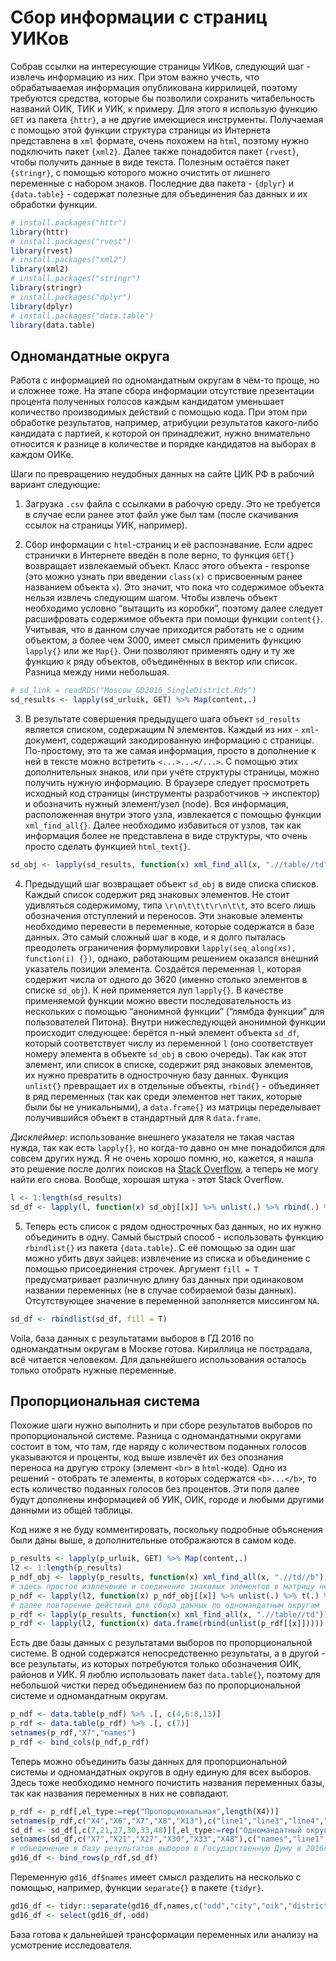 # Сбор информации с страниц УИКов

Собрав ссылки на интересующие страницы УИКов, следующий шаг - извлечь информацию из них. При этом важно учесть, что обрабатываемая информация опубликована киррилицей, поэтому требуются средства, которые бы позволили сохранить читабельность названий ОИК, ТИК и УИК, к примеру. Для этого я использую функцию `GET` из пакета `{httr}`, а не другие имеющиеся инструменты. Получаемая с помощью этой функции структура страницы из Интернета представлена в `xml` формате, очень похожем на `html`, поэтому нужно подключить пакет `{xml2}`. Далее также понадобится пакет `{rvest}`, чтобы получить данные в виде текста. Полезным остаётся пакет `{stringr}`, с помощью которого можно очистить от лишнего переменные с набором знаков. Последние два пакета - `{dplyr}` и `{data.table}` - содержат полезные для объединения баз данных и их обработки функции.

```r
# install.packages("httr")
library(httr)
# install.packages("rvest")
library(rvest)
# install.packages("xml2")
library(xml2)
# install.packages("stringr")
library(stringr)
# install.packages("dplyr")
library(dplyr)
# install.packages("data.table")
library(data.table)
```

## Одномандатные округа

Работа с информацией по одномандатным округам в чём-то проще, но и сложнее тоже. На этапе сбора информации отсутствие презентации процента полученных голосов каждым кандидатом уменьшает количество производимых действий с помощью кода. При этом при обработке результатов, например, атрибуции результатов какого-либо кандидата с партией, к которой он принадлежит, нужно внимательно относится к разнице в количестве и порядке кандидатов на выборах в каждом ОИКе.

Шаги по превращению неудобных данных на сайте ЦИК РФ в рабочий вариант следующие:

1. Загрузка `.csv` файла с ссылками в рабочую среду. Это не требуется в случае если ранее этот файл уже был там (после скачивания ссылок на страницы УИК, например).

2. Сбор информации с `html`-страниц и её распознавание. Если адрес странички в Интернете введён в поле верно, то функция `GET{}` возвращает извлекаемый объект. Класс этого объекта - response (это можно узнать при введении `class(x)` с присвоенным ранее названием объекта `x`). Это значит, что пока что содержимое объекта нельзя извлечь следующим шагом. Чтобы извлечь объект необходимо условно "вытащить из коробки", поэтому далее следует расшифровать содержимое объекта при помощи функции `content{}`. Учитывая, что в данном случае приходится работать не с одним объектом, а более чем 3000, имеет смысл применить функцию `lapply{}` или же `Map{}`. Они позволяют применять одну и ту же функцию к ряду объектов, объединённых в вектор или список. Разница между ними небольшая.
```r
# sd_link = readRDS("Moscow_GD2016_SingleDistrict.Rds")
sd_results <- lapply(sd_urluik, GET) %>% Map(content,.)
```

3. В результате совершения предыдущего шага объект `sd_results` является списком, содержащим N элементов. Каждый из них - `xml`-документ, содержащий закодированную информацию с страницы. По-простому, это та же самая информация, просто в дополнение к ней в тексте можно встретить `<...>...</...>`. С помощью этих дополнительных знаков, или при учёте структуры страницы, можно получить нужную информацию. В браузере следует просмотреть исходный код страницы (инструменты разработчиков -> инспектор) и обозначить нужный элемент/узел (node). Вся информация, расположенная внутри этого узла, извлекается с помощью функции `xml_find_all{}`. Далее необходимо избавиться от узлов, так как информация более не представлена в виде структуры, что очень просто сделать функцией `html_text{}`.

```r
sd_obj <- lapply(sd_results, function(x) xml_find_all(x, ".//table//td")) %>% lapply(., html_text)
```

4. Предыдущий шаг возвращает объект `sd_obj` в виде списка списков. Каждый список содержит ряд знаковых элементов. Не стоит удивляться содержимому, типа `\r\n\t\t\t\r\n\t\t`, это всего лишь обозначения отступлений и переносов. Эти знаковые элементы необходимо перевести в переменные, которые содержатся в базе данных. Это самый сложный шаг в коде, и я долго пыталась преодолеть ограничения формулировки `lapply(seq_along(xs), function(i) {})`, однако, работающим решением оказался внешний указатель позиции элемента. Создаётся переменная `l`, которая содержит числа от одного до 3620 (именно столько элементов в списке `sd_obj`). К ней применяется луп `lapply{}`. В качестве применяемой функции можно ввести последовательность из нескольких с помощью "анонимной функции" ("лямбда функции" для пользователей Питона). Внутри нижеследующей анонимной функции происходит следующее: берётся n-ный элемент объекта `sd_df`, который соответствует числу из переменной `l` (оно соответствует номеру элемента в объекте `sd_obj` в свою очередь). Так как этот элемент, или список в списке, содержит ряд знаковых элементов, их нужно превратить в однострочную базу данных. Функция `unlist{}` превращает их в отдельные объекты, `rbind{}` - объединяет в ряд переменных (так как среди элементов нет таких, которые были бы не уникальными), а `data.frame{}` из матрицы переделывает получившийся объект в стандартный для `R` `data.frame`.

*Дисклеймер*: использование внешнего указателя не такая частая нужда, так как есть `lapply{}`, но когда-то давно он мне понадобился для совсем других нужд. Я не очень хорошо помню, но, кажется, я нашла это решение после долгих поисков на [Stack Overflow](https://stackoverflow.com/questions/tagged/r "Newest 'r' Questions - Stack Overflow"), а теперь не могу найти его снова. Вообще, хорошая штука - этот Stack Overflow.

```r
l <- 1:length(sd_results)
sd_df <- lapply(l, function(x) sd_obj[[x]] %>% unlist(.) %>% rbind(.) %>% data.frame(.))
```

5. Теперь есть список с рядом однострочных баз данных, но их нужно объединить в одну. Самый быстрый способ - использовать функцию `rbindlist{}` из пакета `{data.table}`. С её помощью за один шаг можно убить двух зайцев: извлечение из списка и объединение с помощью присоединения строчек. Аргумент `fill = T` предусматривает различную длину баз данных при одинаковом названии переменных (не в случае собираемой базы данных). Отсутствующее значение в переменной заполняется миссингом `NA`.

```r
sd_df <- rbindlist(sd_df, fill = T)
```

Voila, база данных с результатами выборов в ГД 2016 по одномандатным округам в Москве готова. Кириллица не пострадала, всё читается человеком. Для дальнейшего использования осталось только отобрать нужные переменные.

## Пропорциональная система

Похожие шаги нужно выполнить и при сборе результатов выборов по пропорциональной системе. Разница с одномандатными округами состоит в том, что там, где наряду с количеством поданных голосов указываются и проценты, код выше извлечёт их без опознания переноса на другую строку (элемент `<br>` в `html`-коде). Одно из решений - отобрать те элементы, в которых содержатся `<b>...</b>`, то есть количество поданных голосов без процентов. Эти поля далее будут дополнены информацией об УИК, ОИК, городе и любыми другими данными из общей таблицы. 

Код ниже я не буду комментировать, поскольку подробные объяснения были даны выше, а дополнительные отображаются в самом коде. 

```r
p_results <- lapply(p_urluik, GET) %>% Map(content,.)
l2 <- 1:length(p_results)
p_ndf_obj <- lapply(p_results, function(x) xml_find_all(x, ".//td//b")) %>% lapply(., html_text)
# здесь простое извлечение и соединение знаковых элементов в матрицу не подойдёт, дополнительно нужно транспонировать матрицу перед тем, как перевести её в формат базы данных
p_ndf <- lapply(l2, function(x) p_ndf_obj[[x]] %>% unlist(.) %>% t(.) %>% data.frame(.)) %>% rbindlist(., fill = T)
# далее повторение действий для сбора данных по одномандатным округам
p_rdf <- lapply(p_results, function(x) xml_find_all(x, ".//table//td")) %>% lapply(., html_text)
p_rdf <- lapply(l2, function(x) data.frame(rbind(unlist(p_rdf[[x]])))) %>% rbindlist(., fill = T)
```

Есть две базы данных с результатами выборов по пропорциональной системе. В одной содержатся непосредственно результаты, а в другой - все результаты, из которых потребуются только обозначения ОИК, районов и УИК. Я люблю использовать пакет `data.table{}`, поэтому для небольшой чистки перед объединением баз по пропорциональной системе и одномандатным округам.

```r
p_ndf <- data.table(p_ndf) %>% .[, c(4,6:8,13)]
p_rdf <- data.table(p_rdf) %>% .[, c(7)]
setnames(p_rdf,"X7","names")
p_rdf <- bind_cols(p_ndf,p_rdf)
```

Теперь можно объединить базы данных для пропорциональной системы и одномандатных округов в одну единую для всех выборов. Здесь тоже необходимо немного почистить названия переменных базы, так как названия переменных в них не совпадают.

```r
p_rdf <- p_rdf[,el_type:=rep("Пропорциональная",length(X4))]
setnames(p_rdf,c("X4","X6","X7","X8","X13"),c("line1","line3","line4","line5","line10"))
sd_df <- sd_df[,c(7,21,27,30,33,48)][,el_type:=rep("Одномандатный округ",length(X21))]
setnames(sd_df,c("X7","X21","X27","X30","X33","X48"),c("names","line1","line3","line4","line5","line10"))
# объединение в базу результатов выборов в Государственную Думу в 2016г. по партийным спискам и одномандатным округам
gd16_df <- bind_rows(p_rdf,sd_df)
```

Переменную `gd16_df$names` имеет смысл разделить на несколько с помощью, например, функции `separate{}` в пакете `{tidyr}`. 
```r
gd16_df <- tidyr::separate(gd16_df,names,c("odd","city","oik","district","uik"),sep = ">")
gd16_df <- select(gd16_df,-odd)
```

База готова к дальнейшей трансформации переменных или анализу на усмотрение исследователя.
